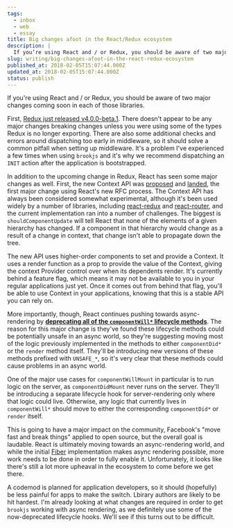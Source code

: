 ```yaml
---
tags:
  - inbox
  - web
  - essay
title: Big changes afoot in the React/Redux ecosystem
description: |
  If you’re using React and / or Redux, you should be aware of two major changes coming soon in each of those libraries. First, Redux just released v4.0.0-beta.1. There doesn’t appear to be any major changes breaking changes unless you were using some of the types Redux is no longer exporting. There are also some \[…]
slug: writing/big-changes-afoot-in-the-react-redux-ecosystem
published_at: 2018-02-05T15:07:44.000Z
updated_at: 2018-02-05T15:07:44.000Z
status: publish
---
```

If you're using React and / or Redux, you should be aware of two major changes coming soon in each of those libraries.

First, [Redux just released v4.0.0-beta.1](https://github.com/reactjs/redux/releases/tag/v4.0.0-beta.1). There doesn't appear to be any major changes breaking changes unless you were using some of the types Redux is no longer exporting. There are also some additional checks and errors around dispatching too early in middleware, so it should solve a common pitfall when setting up middleware. It's a problem I've experienced a few times when using `brookjs` and it's why we recommend dispatching an `INIT` action after the application is bootstrapped.

In addition to the upcoming change in Redux, React has seen some major changes as well. First, the new Context API was [proposed](https://github.com/reactjs/rfcs/pull/2) and [landed](https://github.com/facebook/react/pull/11818), the first major change using React's new RFC process. The Context API has always been considered somewhat experimental, although it's been used widely by a number of libraries, including [react-redux](https://github.com/reactjs/react-redux) and [react-router](https://github.com/ReactTraining/react-router), and the current implementation ran into a number of challenges. The biggest is `shouldComponentUpdate` will tell React that none of the elements of a given hierarchy has changed. If a component in that hierarchy would change as a result of a change in context, that change isn't able to propagate down the tree.

The new API uses higher-order components to set and provide a Context. It uses a render function as a prop to provide the value of the Context, giving the context Provider control over when its dependents render. It's currently behind a feature flag, which means it may not be available to you in your regular applications just yet. Once it comes out from behind that flag, you'll be able to use Context in your applications, knowing that this is a stable API you can rely on.

More importantly, though, React continues pushing towards async-rendering by [**deprecating all of the `componentWill*` lifecycle methods**](https://github.com/reactjs/rfcs/pull/6). The reason for this major change is they've found these lifecycle methods could be potentially unsafe in an async world, so they're suggesting moving most of the logic previously implemented in the methods to either `componentDid*` or the `render` method itself. They'll be introducing new versions of these methods prefixed with `UNSAFE_*`, so it's very clear that these methods could cause problems in an async world.

One of the major use cases for `componentWillMount` in particular is to run logic on the server, as `componentDidMount` never runs on the server. They'll be introducing a separate lifecycle hook for server-rendering only where that logic could live. Otherwise, any logic that currently lives in `componentWill*` should move to either the corresponding `componentDid*` or `render` itself.

This is going to have a major impact on the community, Facebook's "move fast and break things" applied to open source, but the overall goal is laudable. React is ultimately moving towards an async-rendering world, and while the initial [Fiber](https://github.com/acdlite/react-fiber-architecture) implementation makes async rendering possible, more work needs to be done in order to fully enable it. Unfortunately, it looks like there's still a lot more upheaval in the ecosystem to come before we get there.

A codemod is planned for application developers, so it should (hopefully) be less painful for apps to make the switch. Lbirary authors are likely to be hit hardest. I'm already looking at what changes are required in order to get `brookjs` working with async rendering, as we definitely use some of the now-deprecated lifecycle hooks. We'll see if this turns out to be difficult.
